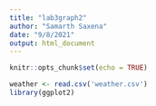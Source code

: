 ```yaml
---
title: "lab3graph2"
author: "Samarth Saxena"
date: "9/8/2021"
output: html_document
---
```


```r
knitr::opts_chunk$set(echo = TRUE)
```

```r
weather <- read.csv('weather.csv')
library(ggplot2)
```
